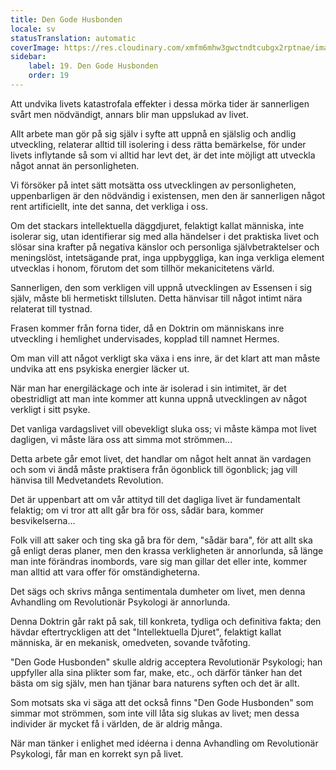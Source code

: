 ```yaml
---
title: Den Gode Husbonden
locale: sv
statusTranslation: automatic
coverImage: https://res.cloudinary.com/xmfm6mhw3gwctndtcubgx2rptnae/image/upload/v1740468922/small_cover_tratado_de_psicologia_revolucionaria_a4c0dca4e0.webp
sidebar:
    label: 19. Den Gode Husbonden
    order: 19
---
```

Att undvika livets katastrofala effekter i dessa mörka tider är sannerligen svårt men nödvändigt, annars blir man uppslukad av livet.

Allt arbete man gör på sig själv i syfte att uppnå en själslig och andlig utveckling, relaterar alltid till isolering i dess rätta bemärkelse, för under livets inflytande så som vi alltid har levt det, är det inte möjligt att utveckla något annat än personligheten.

Vi försöker på intet sätt motsätta oss utvecklingen av personligheten, uppenbarligen är den nödvändig i existensen, men den är sannerligen något rent artificiellt, inte det sanna, det verkliga i oss.

Om det stackars intellektuella däggdjuret, felaktigt kallat människa, inte isolerar sig, utan identifierar sig med alla händelser i det praktiska livet och slösar sina krafter på negativa känslor och personliga självbetraktelser och meningslöst, intetsägande prat, inga uppbyggliga, kan inga verkliga element utvecklas i honom, förutom det som tillhör mekanicitetens värld.

Sannerligen, den som verkligen vill uppnå utvecklingen av Essensen i sig själv, måste bli hermetiskt tillsluten. Detta hänvisar till något intimt nära relaterat till tystnad.

Frasen kommer från forna tider, då en Doktrin om människans inre utveckling i hemlighet undervisades, kopplad till namnet Hermes.

Om man vill att något verkligt ska växa i ens inre, är det klart att man måste undvika att ens psykiska energier läcker ut.

När man har energiläckage och inte är isolerad i sin intimitet, är det obestridligt att man inte kommer att kunna uppnå utvecklingen av något verkligt i sitt psyke.

Det vanliga vardagslivet vill obevekligt sluka oss; vi måste kämpa mot livet dagligen, vi måste lära oss att simma mot strömmen...

Detta arbete går emot livet, det handlar om något helt annat än vardagen och som vi ändå måste praktisera från ögonblick till ögonblick; jag vill hänvisa till Medvetandets Revolution.

Det är uppenbart att om vår attityd till det dagliga livet är fundamentalt felaktig; om vi tror att allt går bra för oss, sådär bara, kommer besvikelserna...

Folk vill att saker och ting ska gå bra för dem, "sådär bara", för att allt ska gå enligt deras planer, men den krassa verkligheten är annorlunda, så länge man inte förändras inombords, vare sig man gillar det eller inte, kommer man alltid att vara offer för omständigheterna.

Det sägs och skrivs många sentimentala dumheter om livet, men denna Avhandling om Revolutionär Psykologi är annorlunda.

Denna Doktrin går rakt på sak, till konkreta, tydliga och definitiva fakta; den hävdar eftertryckligen att det "Intellektuella Djuret", felaktigt kallat människa, är en mekanisk, omedveten, sovande tvåfoting.

"Den Gode Husbonden" skulle aldrig acceptera Revolutionär Psykologi; han uppfyller alla sina plikter som far, make, etc., och därför tänker han det bästa om sig själv, men han tjänar bara naturens syften och det är allt.

Som motsats ska vi säga att det också finns "Den Gode Husbonden" som simmar mot strömmen, som inte vill låta sig slukas av livet; men dessa individer är mycket få i världen, de är aldrig många.

När man tänker i enlighet med idéerna i denna Avhandling om Revolutionär Psykologi, får man en korrekt syn på livet.

